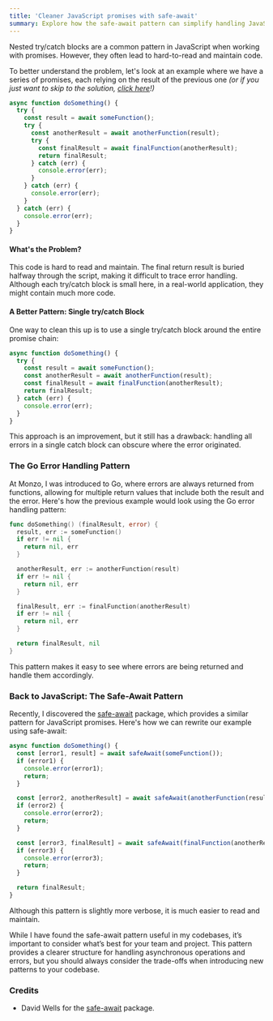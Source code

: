 ```yaml
---
title: 'Cleaner JavaScript promises with safe-await'
summary: Explore how the safe-await pattern can simplify handling JavaScript promises, making code cleaner and more maintainable.
---
```


Nested try/catch blocks are a common pattern in JavaScript when working with promises. However, they often lead to hard-to-read and maintain code.

To better understand the problem, let's look at an example where we have a series of promises, each relying on the result of the previous one _(or if you just want to skip to the solution, [click here](#solution)!)_

```javascript
async function doSomething() {
  try {
    const result = await someFunction();
    try {
      const anotherResult = await anotherFunction(result);
      try {
        const finalResult = await finalFunction(anotherResult);
        return finalResult;
      } catch (err) {
        console.error(err);
      }
    } catch (err) {
      console.error(err);
    }
  } catch (err) {
    console.error(err);
  }
}
```

#### What's the Problem?

This code is hard to read and maintain. The final return result is buried halfway through the script, making it difficult to trace error handling. Although each try/catch block is small here, in a real-world application, they might contain much more code.

#### A Better Pattern: Single try/catch Block

One way to clean this up is to use a single try/catch block around the entire promise chain:

```javascript
async function doSomething() {
  try {
    const result = await someFunction();
    const anotherResult = await anotherFunction(result);
    const finalResult = await finalFunction(anotherResult);
    return finalResult;
  } catch (err) {
    console.error(err);
  }
}
```

This approach is an improvement, but it still has a drawback: handling all errors in a single catch block can obscure where the error originated.

### The Go Error Handling Pattern

At Monzo, I was introduced to Go, where errors are always returned from functions, allowing for multiple return values that include both the result and the error. Here's how the previous example would look using the Go error handling pattern:

```go
func doSomething() (finalResult, error) {
  result, err := someFunction()
  if err != nil {
    return nil, err
  }

  anotherResult, err := anotherFunction(result)
  if err != nil {
    return nil, err
  }

  finalResult, err := finalFunction(anotherResult)
  if err != nil {
    return nil, err
  }

  return finalResult, nil
}
```

This pattern makes it easy to see where errors are being returned and handle them accordingly.

<span id="solution" />

### Back to JavaScript: The Safe-Await Pattern

Recently, I discovered the [safe-await](https://github.com/DavidWells/safe-await)
package, which provides a similar pattern for JavaScript promises. Here's how we
can rewrite our example using safe-await:

```javascript
async function doSomething() {
  const [error1, result] = await safeAwait(someFunction());
  if (error1) {
    console.error(error1);
    return;
  }

  const [error2, anotherResult] = await safeAwait(anotherFunction(result));
  if (error2) {
    console.error(error2);
    return;
  }

  const [error3, finalResult] = await safeAwait(finalFunction(anotherResult));
  if (error3) {
    console.error(error3);
    return;
  }

  return finalResult;
}
```

Although this pattern is slightly more verbose, it is much easier to read and maintain.

While I have found the safe-await pattern useful in my codebases, it’s important to consider what’s best for your team and project. This pattern provides a clearer structure for handling asynchronous operations and errors, but you should always consider the trade-offs when introducing new patterns to your codebase.

### Credits

- David Wells for the [safe-await](https://www.npmjs.com/package/safe-await) package.
